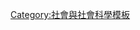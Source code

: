 {{Navbox
|name = 廁所
|title = [[廁所]]
|state = {{{state|autocollapse}}}
|listclass = hlist
|group1 = 設備
|list1  = 
* [[馬桶]]
* {{le|浮球閥|Ballcock}}
* [[廁刷]]
* [[化糞池]]
* [[衛生紙]]
** [[捲筒式衛生紙的放置方向|放置方向]]
* {{le|衛生紙架|Toilet roll holder}}
* {{le|馬桶座|Toilet seat}}
* [[馬桶坐墊紙]]
* [[存水彎]]
* [[擦手紙機]]
* [[給皂機]]
* [[肥皂盒]]
* [[坐浴桶]]


|group2 = 類型
|list2  = 
* {{le|飛機廁所|Aircraft lavatory}}
* {{le|列车厕所|Passenger train toilet}}
* {{le|太空廁所|Space toilet}}
* {{le|流動廁所|Portable toilet}}
* {{le|Blair|Blair toilet}}
* {{le|Board|Board toilet}}
* [[化學廁所]]
* [[堆肥式廁所]]
* {{le|二段式沖水器|Dual flush toilet}}
* [[抽水馬桶]]
* {{le|Head|Head (watercraft)}}
* {{le|Hudo|Hudo (Scouting)}}
* {{le|iLoo}}
* {{le|Incinerating|Incinerating toilet}}
* {{le|Outhouse}}
* {{le|Pay|Pay toilet}}
* [[旱廁]]
* {{le|Pollee}}
* {{le|Sanisette}}
* [[蹲廁]]
* [[小便斗]]
* [[真空廁所]]
* [[豬廁]]

|group3 = 使用者

|list3 =
* [[公共廁所]]
* [[中性廁所]]
* [[女廁]]
* [[男廁]]
* {{le|無障礙廁所|Accessible toilet}}

|group4 = 參見

|list4  = 
* [[女性站尿用具]]
* {{le|Privatization of public toilets}}
* {{le|Washroom attendant}}
* {{le|Toilet paper orientation}}
* {{le|History of sanitation|History of water supply and sanitation}}
* [[与厕所相关的伤害或死亡]]
* [[排尿]]
* [[排便]]
* [[露天排便]]
* [[世界廁所組織]]
* [[世界厕所日]]
* [[伊斯蘭如廁禮儀]]
}}<noinclude>
{{Documentation}}
[[Category:社會與社會科學模板]]
</noinclude>